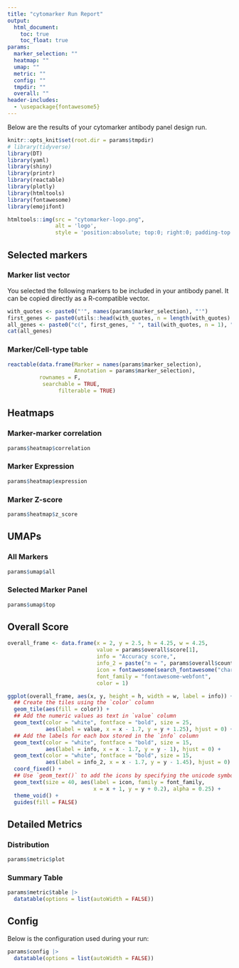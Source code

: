 ```yaml
---
title: "cytomarker Run Report"
output: 
  html_document:
    toc: true
    toc_float: true
params:
  marker_selection: ""
  heatmap: ""
  umap: ""
  metric: ""
  config: ""
  tmpdir: ""
  overall: ""
header-includes:
  - \usepackage{fontawesome5}
---
```


<style>
.main-container {
    max-width: 940px;
    margin-right: auto;
}
</style>

Below are the results of your cytomarker antibody panel design run.

```r
knitr::opts_knit$set(root.dir = params$tmpdir)
# library(tidyverse)
library(DT)
library(yaml)
library(shiny)
library(printr)
library(reactable)
library(plotly)
library(htmltools)
library(fontawesome)
library(emojifont)
```


```r
htmltools::img(src = "cytomarker-logo.png", 
               alt = 'logo', 
               style = 'position:absolute; top:0; right:0; padding-top: 20px; padding-right:40px; width: 185px;')
```

## Selected markers {.tabset}

### Marker list vector

You selected the following markers to be included in your antibody panel. It can be copied directly as a R-compatible vector. 

```r
with_quotes <- paste0("'", names(params$marker_selection), "'")
first_genes <- paste0(utils::head(with_quotes, n = length(with_quotes) - 1), collapse = " ", sep = ",")
all_genes <- paste0("c(", first_genes, " ", tail(with_quotes, n = 1), ")")
cat(all_genes)
```

### Marker/Cell-type table

```r
reactable(data.frame(Marker = names(params$marker_selection),
                     Annotation = params$marker_selection),
          rownames = F,
           searchable = TRUE,
                filterable = TRUE)
```


## Heatmaps  {.tabset}

### Marker-marker correlation

```r
params$heatmap$correlation
```

### Marker Expression

```r
params$heatmap$expression
```

### Marker Z-score

```r
params$heatmap$z_score
```

## UMAPs {.tabset}

### All Markers

```r
params$umap$all

```

### Selected Marker Panel

```r
params$umap$top

```

## Overall Score

```r
overall_frame <- data.frame(x = 2, y = 2.5, h = 4.25, w = 4.25,
                            value = params$overall$score[1],
                            info = "Accuracy score,",
                            info_2 = paste("n = ", params$overall$counts[1]),
                            icon = fontawesome(search_fontawesome("chart"))[1],
                            font_family = "fontawesome-webfont",
                            color = 1)

ggplot(overall_frame, aes(x, y, height = h, width = w, label = info)) +
  ## Create the tiles using the `color` column
  geom_tile(aes(fill = color)) +
  ## Add the numeric values as text in `value` column
  geom_text(color = "white", fontface = "bold", size = 25,
            aes(label = value, x = x - 1.7, y = y + 1.25), hjust = 0) +
  ## Add the labels for each box stored in the `info` column
  geom_text(color = "white", fontface = "bold", size = 15,
            aes(label = info, x = x - 1.7, y = y - 1), hjust = 0) +
  geom_text(color = "white", fontface = "bold", size = 15,
            aes(label = info_2, x = x - 1.7, y = y - 1.45), hjust = 0) +
  coord_fixed() +
  ## Use `geom_text()` to add the icons by specifying the unicode symbol.
  geom_text(size = 40, aes(label = icon, family = font_family,
                           x = x + 1, y = y + 0.2), alpha = 0.25) +
  theme_void() +
  guides(fill = FALSE)

```

## Detailed Metrics {.tabset}


### Distribution

```r
params$metric$plot
```


### Summary Table

```r
params$metric$table |> 
  datatable(options = list(autoWidth = FALSE))
```


## Config

Below is the configuration used during your run:

```r
params$config |> 
  datatable(options = list(autoWidth = FALSE))
```
